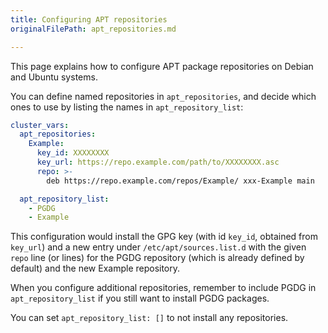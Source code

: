 ```yaml
---
title: Configuring APT repositories
originalFilePath: apt_repositories.md

---
```


This page explains how to configure APT package repositories on Debian
and Ubuntu systems.

You can define named repositories in `apt_repositories`, and decide
which ones to use by listing the names in `apt_repository_list`:

```yaml
cluster_vars:
  apt_repositories:
    Example:
      key_id: XXXXXXXX
      key_url: https://repo.example.com/path/to/XXXXXXXX.asc
      repo: >-
        deb https://repo.example.com/repos/Example/ xxx-Example main

  apt_repository_list:
    - PGDG
    - Example
```

This configuration would install the GPG key (with id `key_id`,
obtained from `key_url`) and a new entry under
`/etc/apt/sources.list.d` with the given `repo` line (or lines)
for the PGDG repository (which is already defined by default) and the
new Example repository.

When you configure additional repositories, remember to include PGDG in
`apt_repository_list` if you still want to install PGDG packages.

You can set `apt_repository_list: []` to not install any repositories.
